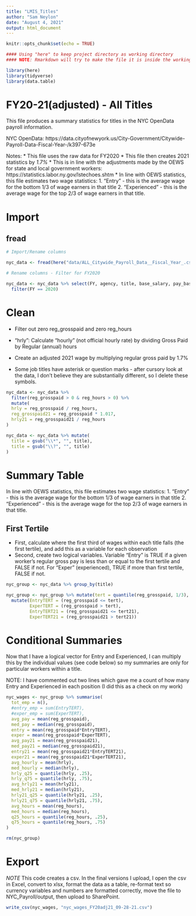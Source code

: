 ```yaml
---
title: "LMIS_Titles"
author: "Sam Neylon"
date: "August 4, 2021"
output: html_document
---
```


```r
knitr::opts_chunk$set(echo = TRUE)

#### Using "here" to keep project directory as working directory
#### NOTE: Rmarkdown will try to make the file it is inside the working directory, but "here" should fix it.

library(here)
library(tidyverse)
library(data.table)

```

# FY20-21(adjusted) - All Titles

This file produces a summary statistics for titles in the NYC OpenData payroll information.

NYC OpenData: https://data.cityofnewyork.us/City-Government/Citywide-Payroll-Data-Fiscal-Year-/k397-673e

Notes:
  * This file uses the raw data for FY2020
  * This file then creates 2021 statistics by *1.7%*
    * This is in line with the adjustments made by the OEWS for state and local government workers: https://statistics.labor.ny.gov/lstechoes.shtm
  * In line with OEWS statistics, this file estimates two wage statistics:
    1. "Entry" - this is the average wage for the bottom 1/3 of wage earners in that title
    2. "Experienced" - this is the average wage for the top 2/3 of wage earners in that title.

# Import

## fread

```r

# Import/Rename columns

nyc_data <- fread(here("data/ALL_Citywide_Payroll_Data__Fiscal_Year_.csv"), col.names = c("FY", "payroll_num", "agency", "last", "first", "ME", "start_date", "borough", "title", "leave_status", "base_salary", "pay_basis", "reg_hours", "reg_grosspaid", "OT_hrs", "OT_paid", "total_otherPay"))

# Rename columns - Filter for FY2020

nyc_data <- nyc_data %>% select(FY, agency, title, base_salary, pay_basis, reg_hours, reg_grosspaid) %>% 
  filter(FY == 2020)


```

# Clean

* Filter out zero reg_grosspaid and zero reg_hours
* "hrly": Calculate "hourly" (not official hourly rate) by dividing Gross Paid by Regular (annual) hours
* Create an adjusted 2021 wage by multiplying regular gross paid by 1.7%

* Some job titles have asterisk or question marks - after cursory look at the data, I don't believe they are substantially different, so I delete these symbols.

```r

nyc_data <- nyc_data %>%
  filter(reg_grosspaid > 0 & reg_hours > 0) %>% 
  mutate(
  hrly = reg_grosspaid / reg_hours,
  reg_grosspaid21 = reg_grosspaid * 1.017,
  hrly21 = reg_grosspaid21 / reg_hours
)

nyc_data <- nyc_data %>% mutate(
  title = gsub("\\*", "", title),
  title = gsub("\\?", "", title)
)

```

# Summary Table

In line with OEWS statistics, this file estimates two wage statistics:
  1. "Entry" - this is the average wage for the bottom 1/3 of wage earners in that title
  2. "Experienced" - this is the average wage for the top 2/3 of wage earners in that title.
  
## First Tertile
  
  * First, calculate where the first third of wages within each title falls (the first tertile), and add this as a variable for each observation
  * Second, create two logical variables. Variable "Entry" is TRUE if a given worker's regular gross pay is less than or equal to the first tertile and FALSE if not. For "Exper" (experienced), TRUE if more than first tertile, FALSE if not.


```r

nyc_group <- nyc_data %>% group_by(title)

nyc_group <- nyc_group %>% mutate(tert = quantile(reg_grosspaid, 1/3), tert21 = quantile(reg_grosspaid21, 1/3)) %>% 
  mutate(EntryTERT = (reg_grosspaid <= tert),
         ExperTERT = (reg_grosspaid > tert),
         EntryTERT21 = (reg_grosspaid21 <= tert21),
         ExperTERT21 = (reg_grosspaid21 > tert21))

```

# Conditional Summaries

Now that I have a logical vector for Entry and Experienced, I can multiply this by the individual values (see code below) so my summaries are only for particular workers within a title.

NOTE: I have commented out two lines which gave me a count of how many Entry and Experienced in each position (I did this as a check on my work)

```r

nyc_wages <- nyc_group %>% summarise(
  tot_emp = n(),
  #entry_emp = sum(EntryTERT),
  #exper_emp = sum(ExperTERT),
  avg_pay = mean(reg_grosspaid),
  med_pay = median(reg_grosspaid),
  entry = mean(reg_grosspaid*EntryTERT),
  exper = mean(reg_grosspaid*ExperTERT),
  avg_pay21 = mean(reg_grosspaid21),
  med_pay21 = median(reg_grosspaid21),
  entry21 = mean(reg_grosspaid21*EntryTERT21),
  exper21 = mean(reg_grosspaid21*ExperTERT21),
  avg_hourly = mean(hrly),
  med_hourly = median(hrly),
  hrly_q25 = quantile(hrly, .25),
  hrly_q75 = quantile(hrly, .75),
  avg_hrly21 = mean(hrly21),
  med_hrly21 = median(hrly21),
  hrly21_q25 = quantile(hrly21, .25),
  hrly21_q75 = quantile(hrly21, .75),
  avg_hours = mean(reg_hours),
  med_hours = median(reg_hours),
  q25_hours = quantile(reg_hours, .25),
  q75_hours = quantile(reg_hours, .75)
)

rm(nyc_group)

```

 
# Export

*NOTE* This code creates a csv. In the final versions I upload, I open the csv in Excel, convert to xlsx, format the data as a table, re-format text so currency variables and numbers are formatted correctly, move the file to NYC_Payroll/output, then upload to SharePoint.

```r

write_csv(nyc_wages, "nyc_wages_FY20adj21_09-28-21.csv")

```






